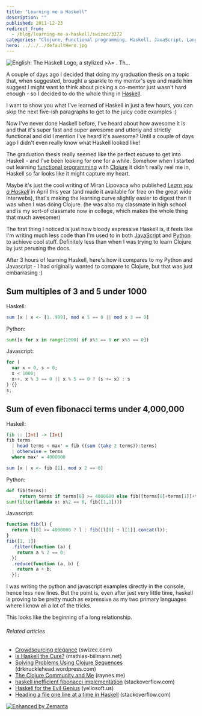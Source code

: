 ```yaml
---
title: "Learning me a Haskell"
description: ""
published: 2011-12-23
redirect_from:
  - /blog/learning-me-a-haskell/swizec/3272
categories: "Clojure, Functional programming, Haskell, JavaScript, Languages, Learning, Programming, python, Uncategorized"
hero: ../../../defaultHero.jpg
---
```


![English: The Haskell Logo, a stylized >λ= . Th...](http://swizec.com/blog/wp-content/uploads/2011/12/300px-Haskell-Logo.svg_4.png "English: The Haskell Logo, a stylized >λ= . Th...")

A couple of days ago I decided that doing my graduation thesis on a topic that, when suggested, brought a sparkle to my mentor's eye and made him suggest I might want to think about picking a co-mentor just wasn't hard enough - so I decided to do the whole thing in [Haskell](http://haskell.org "Haskell (programming language)").

I want to show you what I've learned of Haskell in just a few hours, you can skip the next five-ish paragraphs to get to the juicy code examples :)

Now I've never done Haskell before, I've heard about how awesome it is and that it's super fast and super awesome and utterly and strictly functional and did I mention I've heard it's awesome? Until a couple of days ago I didn't even really know what Haskell looked like!

The graduation thesis really seemed like the perfect excuse to get into Haskell - and I've been looking for one for a while. Somehow when I started out learning [functional programming](http://en.wikipedia.org/wiki/Functional_programming "Functional programming") with [Clojure](http://clojure.org "Clojure") it didn't really reel me in, Haskell so far looks like it might capture my heart.

Maybe it's just the cool writing of Miran Lipovaca who published _[Learn you a Haskell](http://learnyouahaskell.com/)_ in April this year (and made it available for free on the great wide interwebs), that's making the learning curve slightly easier to digest than it was when I was doing Clojure. (he was also my classmate in high school and is my sort-of classmate now in college, which makes the whole thing that much awesomer)

The first thing I noticed is just how bloody expressive Haskell is, it feels like I'm writing much less code than I'm used to in both [JavaScript](http://en.wikipedia.org/wiki/JavaScript "JavaScript") and [Python](http://www.python.org/ "Python (programming language)") to achieve cool stuff. Definitely less than when I was trying to learn Clojure by just perusing the docs.

After 3 hours of learning Haskell, here's how it compares to my Python and Javascript - I had originally wanted to compare to Clojure, but that was just embarrasing :)

## Sum multiples of 3 and 5 under 1000

Haskell:

```haskell
sum [x | x <- [1..999], mod x 5 == 0 || mod x 3 == 0]
```

Python:

```python
sum([x for x in range(1000) if x%3 == 0 or x%5 == 0])
```

Javascript:

```javascript
for (
  var x = 0, s = 0;
  x < 1000;
  x++, x % 3 == 0 || x % 5 == 0 ? (s += x) : s
) {}
s;
```

## Sum of even fibonacci terms under 4,000,000

Haskell:

```haskell
fib :: [Int] -> [Int]
fib terms
  | head terms < max' = fib ((sum (take 2 terms)):terms)
  | otherwise = terms
  where max' = 4000000

sum [x | x <- fib [1], mod x 2 == 0]
```

Python:

```python
def fib(terms):
     return terms if terms[0] >= 4000000 else fib([terms[0]+terms[1]]+terms)
sum(filter(lambda x: x%2 == 0, fib([1,1])))
```

Javascript:

```javascript
function fib(l) {
  return l[0] >= 4000000 ? l : fib([l[0] + l[1]].concat(l));
}
fib([1, 1])
  .filter(function (a) {
    return a % 2 == 0;
  })
  .reduce(function (a, b) {
    return a + b;
  });
```

I was writing the python and javascript examples directly in the console, hence less new lines. But the point is, even after just very little time, haskell is proving to be pretty much as expressive as my two primary languages where I know ~~all~~ a lot of the tricks.

This looks like the beginning of a long relationship.

###### Related articles

- [Crowdsourcing elegance](http://swizec.com/blog/crowdsourcing-elegance/swizec/2608) (swizec.com)
- [Is Haskell the Cure?](http://mathias-biilmann.net/posts/2011/10/is-haskell-the-cure) (mathias-biilmann.net)
- [Solving Problems Using Clojure Sequences](http://drknucklehead.wordpress.com/2011/10/11/solving-problems-using-clojure-sequences/) (drknucklehead.wordpress.com)
- [The Clojure Community and Me](http://blog.raynes.me/blog/2011/11/27/the-clojure-community-and-me/) (raynes.me)
- [haskell inefficient fibonacci implementation](http://stackoverflow.com/questions/7854040/haskell-inefficient-fibonacci-implementation) (stackoverflow.com)
- [Haskell for the Evil Genius](http://www.yellosoft.us/evilgenius/) (yellosoft.us)
- [Heading a file one line at a time in Haskell](http://stackoverflow.com/questions/8366093/heading-a-file-one-line-at-a-time-in-haskell) (stackoverflow.com)

[![Enhanced by Zemanta](http://img.zemanta.com/zemified_e.png?x-id=9436ee3b-db83-41f4-bece-a7b4eb989080)](http://www.zemanta.com/ "Enhanced by Zemanta")
